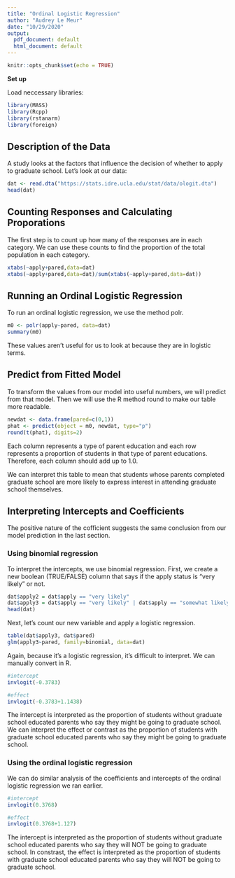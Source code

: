 ```yaml
---
title: "Ordinal Logistic Regression"
author: "Audrey Le Meur"
date: "10/29/2020"
output:
  pdf_document: default
  html_document: default
---
```


```r
knitr::opts_chunk$set(echo = TRUE)
```

**Set up**

Load neccessary libraries:

```r
library(MASS)
library(Rcpp)
library(rstanarm)
library(foreign)
```


## Description of the Data

A study looks at the factors that influence the decision of whether to apply to graduate school. Let's look at our data:

```r
dat <- read.dta("https://stats.idre.ucla.edu/stat/data/ologit.dta")
head(dat)
```

## Counting Responses and Calculating Proporations

The first step is to count up how many of the responses are in each category. We can use these counts to find the proportion of the total population in each category.

```r
xtabs(~apply+pared,data=dat)
xtabs(~apply+pared,data=dat)/sum(xtabs(~apply+pared,data=dat))
```

## Running an Ordinal Logistic Regression

To run an ordinal logistic regression, we use the method polr.

```r
m0 <- polr(apply~pared, data=dat)
summary(m0)
```

These values aren't useful for us to look at because they are in logistic terms.

## Predict from Fitted Model

To transform the values from our model into useful numbers, we will predict from that model. Then we will use the R method round to make our table more readable.

```r
newdat <- data.frame(pared=c(0,1))
phat <- predict(object = m0, newdat, type="p")
round(t(phat), digits=2)
```

Each column represents a type of parent education and each row represents a proportion of students in that type of parent educations. Therefore, each column should add up to 1.0.

We can interpret this table to mean that students whose parents completed graduate school are more likely to express interest in attending graduate school themselves.

## Interpreting Intercepts and Coefficients

The positive nature of the cofficient suggests the same conclusion from our model prediction in the last section.

### Using binomial regression

To interpret the intercepts, we use binomial regression. First, we create a new boolean (TRUE/FALSE) column that says if the apply status is "very likely" or not.

```r
dat$apply2 = dat$apply == "very likely"
dat$apply3 = dat$apply == "very likely" | dat$apply == "somewhat likely"
head(dat)
```

Next, let's count our new variable and apply a logistic regression.

```r
table(dat$apply3, dat$pared)
glm(apply3~pared, family=binomial, data=dat)
```

Again, because it's a logistic regression, it's difficult to interpret. We can manually convert in R.

```r
#intercept
invlogit(-0.3783)

#effect
invlogit(-0.3783+1.1438)
```

The intercept is interpreted as the proportion of students without graduate school educated parents who say they might be going to graduate school. We can interpret the effect or contrast as the proportion of students with graduate school educated parents who say they might be going to graduate school.

### Using the ordinal logistic regression

We can do similar analysis of the coefficients and intercepts of the ordinal logistic regression we ran earlier.

```r
#intercept
invlogit(0.3768)

#effect
invlogit(0.3768+1.127)
```

The intercept is interpreted as the proportion of students without graduate school educated parents who say they will NOT be going to graduate school. In constrast, the effect is interpreted as the proportion of students with graduate school educated parents who say they will NOT be going to graduate school.
